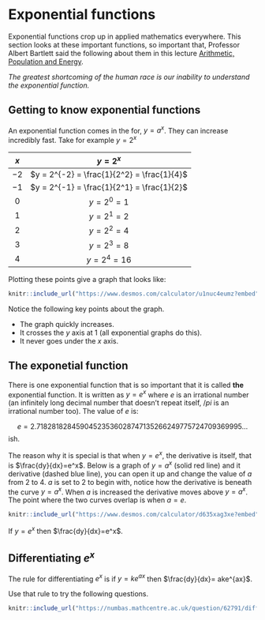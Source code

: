 # Exponential functions

Exponential functions crop up in applied mathematics everywhere. This section looks at these important functions, so important that, Professor Albert Bartlett said the following about them in this lecture [Arithmetic, Population and Energy](https://www.youtube.com/watch?v=sI1C9DyIi_8).

*The greatest shortcoming of the human race is our inability to understand the exponential function.*

## Getting to know exponential functions

An exponential function comes in the for, $y=a^x$. They can increase incredibly fast. Take for example $y=2^x$

| $x$ | $y=2^x$ |
|:--:|:--:|
| $-2$ | $y = 2^{-2} = \frac{1}{2^2} = \frac{1}{4}$ |
| $-1$ | $y = 2^{-1} = \frac{1}{2^1} = \frac{1}{2}$ |
| $0$ | $y = 2^{0} = 1$ |
| $1$ | $y = 2^{1} = 2$ |
| $2$ | $y = 2^{2} = 4$ |
| $3$ | $y = 2^{3} = 8$ |
| $4$ | $y = 2^{4} = 16$ |

Plotting these points give a graph that looks like:

```r
knitr::include_url("https://www.desmos.com/calculator/u1nuc4eumz?embed")
```

Notice the following key points about the graph.

:::{.callout-note}
* The graph quickly increases.
* It crosses the $y$ axis at $1$ (all exponential graphs do this).
* It never goes under the $x$ axis.
:::

## The exponetial function

There is one exponential function that is so important that it is called **the** exponential function. It is written as $y=e^x$ where $e$ is an irrational number (an infinitely long decimal number that doesn't repeat itself, $/pi$ is an irrational number too). The value of $e$ is:

$$
e = 2.71828182845904523536028747135266249775724709369995...
$$
ish.

The reason why it is special is that when $y=e^x$, the derivative is itself, that is $\frac{dy}{dx}=e^x$. Below is a graph of $y=a^x$ (solid red line) and it derivative (dashed blue line), you can open it up and change the value of $a$ from $2$ to $4$. $a$ is set to $2$ to begin with, notice how the derivative is beneath the curve $y=a^x$. When $a$ is increased the derivative moves above $y=a^x$. The point where the two curves overlap is when $a=e$.

```r
knitr::include_url("https://www.desmos.com/calculator/d635xag3xe?embed")
```

:::{.callout-note}
If $y=e^x$ then $\frac{dy}{dx}=e^x$.
:::

## Differentiating $e^x$

The rule for differentiating $e^x$ is if $y = ke^{ax}$ then $\frac{dy}{dx}= ake^{ax}$.

Use that rule to try the following questions.

```r
knitr::include_url("https://numbas.mathcentre.ac.uk/question/62791/differentiation-using-a-table-of-derivatives-4/embed/?token=c0e0c050-43ee-44bf-ac18-9377c9d3a522", height="800px")
```
